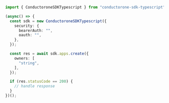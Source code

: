 ```typescript Create.ts
import { ConductoroneSDKTypescript } from "conductorone-sdk-typescript";

(async() => {
  const sdk = new ConductoroneSDKTypescript({
    security: {
      bearerAuth: "",
      oauth: "",
    },
  });

  const res = await sdk.apps.create({
    owners: [
      "string",
    ],
  });

  if (res.statusCode == 200) {
    // handle response
  }
})();
```
